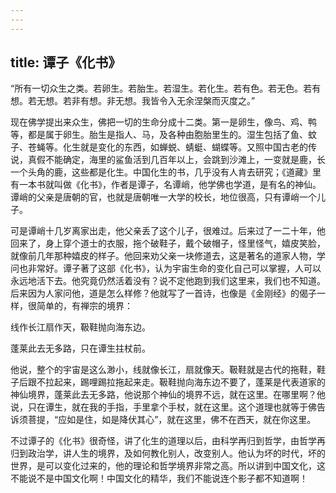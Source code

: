 ```yaml
---
---
---
```

title: 谭子《化书》
---




“所有一切众生之类。若卵生。若胎生。若湿生。若化生。若有色。若无色。若有想。若无想。若非有想。非无想。我皆令入无余涅槃而灭度之。”

现在佛学提出来众生，佛把一切的生命分成十二类。第一是卵生，像鸟、鸡、鸭等，都是属于卵生。胎生是指人、马，及各种由胞胎里生的。湿生包括了鱼、蚊子、苍蝇等。化生就是变化的东西，如蝉蜕、蜻蜓、蝴蝶等。又照中国古老的传说，真假不能确定，海里的鲨鱼活到几百年以上，会跳到沙滩上，一变就是鹿，长一个头角的鹿，这些都是化生。中国化生的书，几乎没有人肯去研究；《道藏》里有一本书就叫做《化书》，作者是谭子，名谭峭，他学佛也学道，是有名的神仙。谭峭的父亲是唐朝的官，也就是唐朝唯一大学的校长，地位很高，只有谭峭一个儿子。

可是谭峭十几岁离家出走，他父亲丢了这个儿子，很难过。后来过了一二十年，他回来了，身上穿个道士的衣服，拖个破鞋子，戴个破帽子，怪里怪气，嬉皮笑脸，就像前几年那种嬉皮的样子。他回来劝父亲一块修道去，这是著名的道家人物，学问也非常好。谭子著了这部《化书》，认为宇宙生命的变化自己可以掌握，人可以永远地活下去。他究竟仍然活着没有？说不定他跑到我们这里来，我们也不知道。后来因为人家问他，道是怎么样修？他就写了一首诗，也像是《金刚经》的偈子一样，很简单的，有禅宗的境界：

线作长江扇作天，靸鞋抛向海东边。

蓬莱此去无多路，只在谭生拄杖前。

他说，整个的宇宙是这么渺小，线就像长江，扇就像天。靸鞋就是古代的拖鞋，鞋子后跟不拉起来，踢哩踢拉拖起来走。靸鞋抛向海东边不要了，蓬莱是代表道家的神仙境界，蓬莱此去无多路，他说那个神仙的境界不远，就在这里。在哪里啊？他说，只在谭生，就在我的手指，手里拿个手杖，就在这里。这个道理也就等于佛告诉须菩提，“应如是住，如是降伏其心”，就在这里，佛不在西天，就在你这里。

不过谭子的《化书》很奇怪，讲了化生的道理以后，由科学再归到哲学，由哲学再归到政治学，讲人生的境界，及如何教化别人，改变别人。他认为坏的时代，坏的世界，是可以变化过来的，他的理论和哲学境界非常之高。所以讲到中国文化，这不能说不是中国文化啊！中国文化的精华，我们不能说连个影子都不知道啊！